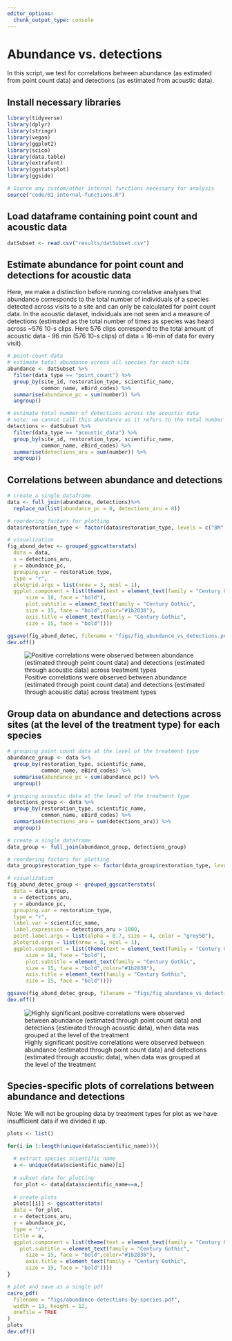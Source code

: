 ```yaml
---
editor_options: 
  chunk_output_type: console
---
```


# Abundance vs. detections  

In this script, we test for correlations between abundance (as estimated from point count data) and detections (as estimated from acoustic data).  

## Install necessary libraries
```r
library(tidyverse)
library(dplyr)
library(stringr)
library(vegan)
library(ggplot2)
library(scico)
library(data.table)
library(extrafont)
library(ggstatsplot)
library(ggside)

# Source any custom/other internal functions necessary for analysis
source("code/01_internal-functions.R")
```

## Load dataframe containing point count and acoustic data
```r
datSubset <- read.csv("results/datSubset.csv")
```

## Estimate abundance for point count and detections for acoustic data  
Here, we make a distinction before running correlative analyses that abundance corresponds to the total number of individuals of a species detected across visits to a site and can only be calculated for point count data. In the acoustic dataset, individuals are not seen and a measure of detections (estimated as the total number of times as species was heard across ~576 10-s clips. Here 576 clips correspond to the total amount of acoustic data - 96 min (576 10-s clips) of data = 16-min of data for every visit).  
```r
# point-count data
# estimate total abundance across all species for each site
abundance <- datSubset %>%
  filter(data_type == "point_count") %>%
  group_by(site_id, restoration_type, scientific_name,
           common_name, eBird_codes) %>% 
  summarise(abundance_pc = sum(number)) %>%
  ungroup()

# estimate total number of detections across the acoustic data
# note: we cannot call this abundance as it refers to the total number of vocalizations across a 16-min period across all sites
detections <- datSubset %>%
  filter(data_type == "acoustic_data") %>%
  group_by(site_id, restoration_type, scientific_name,
           common_name, eBird_codes) %>% 
  summarise(detections_aru = sum(number)) %>%
  ungroup()
```

## Correlations between abundance and detections
```r
# create a single dataframe
data <- full_join(abundance, detections)%>%
  replace_na(list(abundance_pc = 0, detections_aru = 0))

# reordering factors for plotting
data$restoration_type <- factor(data$restoration_type, levels = c("BM", "AR", "NR"))

# visualization
fig_abund_detec <- grouped_ggscatterstats(
  data = data,
  x = detections_aru,
  y = abundance_pc,
  grouping.var = restoration_type,
  type = "r",
  plotgrid.args = list(nrow = 3, ncol = 1),
  ggplot.component = list(theme(text = element_text(family = "Century Gothic", size = 15, face = "bold"),plot.title = element_text(family = "Century Gothic",
      size = 18, face = "bold"),
      plot.subtitle = element_text(family = "Century Gothic", 
      size = 15, face = "bold",color="#1b2838"),
      axis.title = element_text(family = "Century Gothic",
      size = 15, face = "bold"))))

ggsave(fig_abund_detec, filename = "figs/fig_abundance_vs_detections.png", width = 14, height = 16, device = png(), units = "in", dpi = 300)
dev.off() 
```

![Positive correlations were observed between abundance (estimated through point count data) and detections (estimated through acoustic data) across treatment types](figs/fig_abundance_vs_detections.png)  

## Group data on abundance and detections across sites (at the level of the treatment type) for each species

```r
# grouping point count data at the level of the treatment type
abundance_group <- data %>%
  group_by(restoration_type, scientific_name,
           common_name, eBird_codes) %>% 
  summarise(abundance_pc = sum(abundance_pc)) %>%
  ungroup()

# grouping acoustic data at the level of the treatment type
detections_group <- data %>%
  group_by(restoration_type, scientific_name,
           common_name, eBird_codes) %>% 
  summarise(detections_aru = sum(detections_aru)) %>%
  ungroup()

# create a single dataframe
data_group <- full_join(abundance_group, detections_group)

# reordering factors for plotting
data_group$restoration_type <- factor(data_group$restoration_type, levels = c("BM", "AR", "NR"))

# visualization
fig_abund_detec_group <- grouped_ggscatterstats(
  data = data_group,
  x = detections_aru,
  y = abundance_pc,
  grouping.var = restoration_type,
  type = "r",
  label.var = scientific_name, 
  label.expression = detections_aru > 1000, 
  point.label.args = list(alpha = 0.7, size = 4, color = "grey50"),
  plotgrid.args = list(nrow = 3, ncol = 1),
  ggplot.component = list(theme(text = element_text(family = "Century Gothic", size = 15, face = "bold"),plot.title = element_text(family = "Century Gothic",
      size = 18, face = "bold"),
      plot.subtitle = element_text(family = "Century Gothic", 
      size = 15, face = "bold",color="#1b2838"),
      axis.title = element_text(family = "Century Gothic",
      size = 15, face = "bold"))))

ggsave(fig_abund_detec_group, filename = "figs/fig_abundance_vs_detections_grouped.png", width = 14, height = 16, device = png(), units = "in", dpi = 300)
dev.off() 
```

![Highly significant positive correlations were observed between abundance (estimated through point count data) and detections (estimated through acoustic data), when data was grouped at the level of the treatment](figs/fig_abundance_vs_detections_grouped.png)   

## Species-specific plots of correlations between abundance and detections  

Note: We will not be grouping data by treatment types for plot as we have insufficient data if we divided it up.  
```r
plots <- list()

for(i in 1:length(unique(data$scientific_name))){
  
  # extract species scientific name
  a <- unique(data$scientific_name)[i]
  
  # subset data for plotting
  for_plot <- data[data$scientific_name==a,]
  
  # create plots
  plots[[i]] <- ggscatterstats(
  data = for_plot,
  x = detections_aru,
  y = abundance_pc,
  type = "r",
  title = a,
  ggplot.component = list(theme(text = element_text(family = "Century Gothic", size = 15, face = "bold"),plot.title = element_text(family = "Century Gothic",size = 18, face = "bold"),
    plot.subtitle = element_text(family = "Century Gothic", 
      size = 15, face = "bold",color="#1b2838"),
      axis.title = element_text(family = "Century Gothic",
      size = 15, face = "bold"))))
}

# plot and save as a single pdf
cairo_pdf(
  filename = "figs/abundance-detections-by-species.pdf",
  width = 13, height = 12,
  onefile = TRUE
)
plots
dev.off()
```

